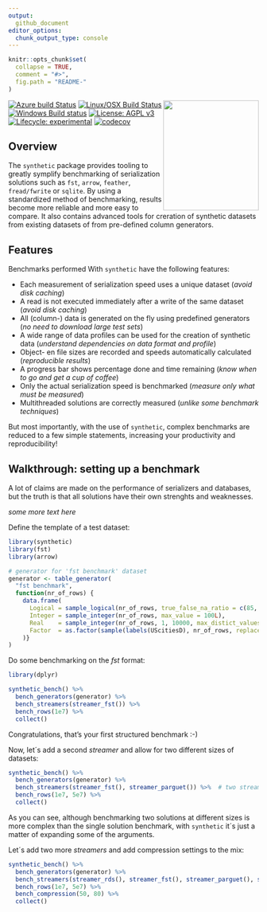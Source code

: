 ```yaml
---
output:
  github_document
editor_options: 
  chunk_output_type: console
---
```


<!-- README.md is generated from README.Rmd. Please edit that file -->

```r
knitr::opts_chunk$set(
  collapse = TRUE,
  comment = "#>",
  fig.path = "README-"
)
```

<img src="synthetic.png" align="right" height="221" width="192" />

[![Azure build Status](https://dev.azure.com/fstpackage/synthetic/_apis/build/status/fstpackage.synthetic?branchName=develop)](https://dev.azure.com/fstpackage/synthetic/_build/latest?definitionId=1&branchName=develop)
[![Linux/OSX Build Status](https://travis-ci.org/fstpackage/synthetic.svg?branch=develop)](https://travis-ci.org/fstpackage/synthetic)
[![Windows Build status](https://ci.appveyor.com/api/projects/status/rng88laj6o2fj2dy?svg=true)](https://ci.appveyor.com/project/fstpackage/synthetic)
[![License: AGPL v3](https://img.shields.io/badge/License-AGPL%20v3-blue.svg)](https://www.gnu.org/licenses/agpl-3.0)
[![Lifecycle: experimental](https://img.shields.io/badge/lifecycle-experimental-blue.svg)](https://www.tidyverse.org/lifecycle/#experimental)
[![codecov](https://codecov.io/gh/fstpackage/synthetic/branch/develop/graph/badge.svg)](https://codecov.io/gh/fstpackage/synthetic)

## Overview

The `synthetic` package provides tooling to greatly symplify benchmarking of serialization solutions such as `fst`, `arrow`, `feather`, `fread/fwrite` or `sqlite`. By using a standardized method of benchmarking, results become more reliable and more easy to compare. It also contains advanced tools for creration of synthetic datasets from existing datasets of from pre-defined column generators.


## Features

Benchmarks performed With `synthetic` have the following features:

* Each measurement of serialization speed uses a unique dataset (_avoid disk caching_)
* A read is not executed immediately after a write of the same dataset  (_avoid disk caching_)
* All (column-) data is generated on the fly using predefined generators (_no need to download large test sets_)
* A wide range of data profiles can be used for the creation of synthetic data (_understand dependencies on data format and profile_)
* Object- en file sizes are recorded and speeds automatically calculated (_reproducible results_)
* A progress bar shows percentage done and time remaining (_know when to go and get a cup of coffee_)
* Only the actual serialization speed is benchmarked (_measure only what must be measured_)
* Multithreaded solutions are correctly measured (_unlike some benchmark techniques_)

But most importantly, with the use of `synthetic`, complex benchmarks are reduced to a few simple statements, increasing your productivity and reproducibility!


## Walkthrough: setting up a benchmark

A lot of claims are made on the performance of serializers and databases, but the truth is that all solutions have their own strenghts and weaknesses.

_some more text here_

Define the template of a test dataset:

```r
library(synthetic)
library(fst)
library(arrow)

# generator for 'fst benchmark' dataset
generator <- table_generator(
  "fst benchmark",
  function(nr_of_rows) {
    data.frame(
      Logical = sample_logical(nr_of_rows, true_false_na_ratio = c(85, 10, 5)),
      Integer = sample_integer(nr_of_rows, max_value = 100L),
      Real    = sample_integer(nr_of_rows, 1, 10000, max_distict_values = 20) / 100,
      Factor  = as.factor(sample(labels(UScitiesD), nr_of_rows, replace = TRUE))
    )}
)
```

Do some benchmarking on the _fst_ format:

```r
library(dplyr)

synthetic_bench() %>%
  bench_generators(generator) %>%
  bench_streamers(streamer_fst()) %>%
  bench_rows(1e7) %>%
  collect()
```

Congratulations, that's your first structured benchmark :-)

Now, let´s add a second _streamer_ and allow for two different sizes of datasets:

```r
synthetic_bench() %>%
  bench_generators(generator) %>%
  bench_streamers(streamer_fst(), streamer_parguet()) %>%  # two streamers
  bench_rows(1e7, 5e7) %>%
  collect()
```

As you can see, although benchmarking two solutions at different sizes is more complex than the single solution benchmark, with `synthetic` it´s just a matter of expanding some of the arguments.

Let´s add two more _streamers_ and add compression settings to the mix:

```r
synthetic_bench() %>%
  bench_generators(generator) %>%
  bench_streamers(streamer_rds(), streamer_fst(), streamer_parguet(), streamer_feather()) %>%
  bench_rows(1e7, 5e7) %>%
  bench_compression(50, 80) %>%
  collect()
```

